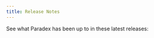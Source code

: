 ```yaml
---
title: Release Notes
---
```


See what Paradex has been up to in these latest releases: 

<CardGroup cols={2}>
<Card
  title="v1.114"
  href="/release-notes/v-1-114"
>
</Card>
<Card
  title="v1.113"
  href="/release-notes/v-1-113"
>
</Card>
</CardGroup>
